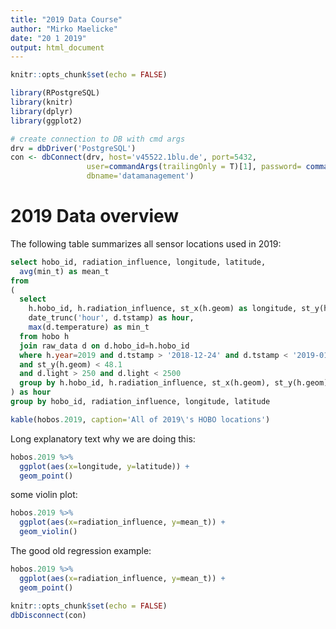 ```yaml
---
title: "2019 Data Course"
author: "Mirko Maelicke"
date: "20 1 2019"
output: html_document
---
```


```r
knitr::opts_chunk$set(echo = FALSE)

library(RPostgreSQL)
library(knitr)
library(dplyr)
library(ggplot2)

# create connection to DB with cmd args
drv = dbDriver('PostgreSQL')
con <- dbConnect(drv, host='v45522.1blu.de', port=5432, 
                 user=commandArgs(trailingOnly = T)[1], password= commandArgs(trailingOnly = T)[2],
                 dbname='datamanagement')
```

# 2019 Data overview

The following table summarizes all sensor locations used in 2019:

```sql
select hobo_id, radiation_influence, longitude, latitude,
  avg(min_t) as mean_t
from
(
  select
    h.hobo_id, h.radiation_influence, st_x(h.geom) as longitude, st_y(h.geom) as latitude,
    date_trunc('hour', d.tstamp) as hour,
    max(d.temperature) as min_t
  from hobo h
  join raw_data d on d.hobo_id=h.hobo_id
  where h.year=2019 and d.tstamp > '2018-12-24' and d.tstamp < '2019-01-07'
  and st_y(h.geom) < 48.1
  and d.light > 250 and d.light < 2500
  group by h.hobo_id, h.radiation_influence, st_x(h.geom), st_y(h.geom), date_trunc('hour', d.tstamp)
) as hour
group by hobo_id, radiation_influence, longitude, latitude
```
```r
kable(hobos.2019, caption='All of 2019\'s HOBO locations')
```


Long explanatory text why we are doing this:

```r
hobos.2019 %>%
  ggplot(aes(x=longitude, y=latitude)) +
  geom_point()
```

some violin plot:

```r
hobos.2019 %>%
  ggplot(aes(x=radiation_influence, y=mean_t)) +
  geom_violin()
```

The good old regression example:

```r
hobos.2019 %>%
  ggplot(aes(x=radiation_influence, y=mean_t)) + 
  geom_point()
```


```r
knitr::opts_chunk$set(echo = FALSE)
dbDisconnect(con)
```

